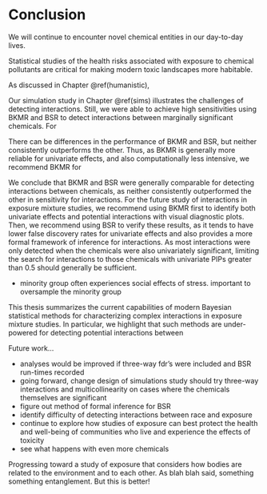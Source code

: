 # Conclusion {-}

We will continue to encounter novel chemical entities in our day-to-day lives. 

Statistical studies of the health risks associated with exposure to chemical pollutants are critical for making modern toxic landscapes more habitable. 

As discussed in Chapter \@ref(humanistic), 

Our simulation study in Chapter \@ref(sims) illustrates the challenges of detecting interactions. Still, we were able to achieve high sensitivities using BKMR and BSR to detect interactions between marginally significant chemicals. For 

There can be differences in the performance of BKMR and BSR, but neither consistently outperforms the other. Thus, as BKMR is generally more reliable for univariate effects, and also computationally less intensive, we recommend BKMR for 

We conclude that BKMR and BSR were generally comparable for detecting interactions between chemicals, as neither consistently outperformed the other in sensitivity for interactions. For the future study of interactions in exposure mixture studies, we recommend using BKMR first to identify both univariate effects and potential interactions with visual diagnostic plots. Then, we recommend using BSR to verify these results, as it tends to have lower false discovery rates for univariate effects and also provides a more formal framework of inference for interactions. As most interactions were only detected when the chemicals were also univariately significant, limiting the search for interactions to those chemicals with univariate PIPs greater than 0.5 should generally be sufficient. 

- minority group often experiences social effects of stress. important to oversample the minority group 

This thesis summarizes the current capabilities of modern Bayesian statistical methods for characterizing complex interactions in exposure mixture studies. In particular, we highlight that such methods are under-powered for detecting potential interactions between 

Future work...

- analyses would be improved if three-way fdr's were included and BSR run-times recorded
- going forward, change design of simulations study should try three-way interactions and multicollinearity on cases where the chemicals themselves are significant
- figure out method of formal inference for BSR
- identify difficulty of detecting interactions between race and exposure
- continue to explore how studies of exposure can best protect the health and well-being of communities who live and experience the effects of toxicity
- see what happens with even more chemicals

Progressing toward a study of exposure that considers how bodies are related to the environment and to each other. As blah blah said, something something entanglement. But this is better!